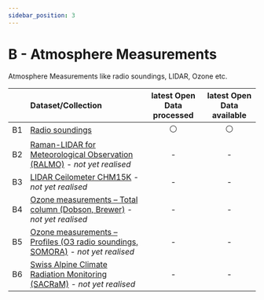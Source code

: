 ```yaml
---
sidebar_position: 3
---
```


# B - Atmosphere Measurements

Atmosphere Measurements like radio soundings, LIDAR, Ozone etc.

|    | Dataset/Collection | latest Open Data processed | latest Open Data available |
|:-----:|:-----|:-----:|:-----:|
| B1 | [Radio soundings](b-data-atmosphere/b1-radio-sounding) | ⚪ | ⚪ |
| B2 | [Raman-LIDAR for Meteorological Observation (RALMO)](b-data-atmosphere/b2-ralmo) *- not yet realised* | - | - |
| B3 | [LIDAR Ceilometer CHM15K](b-data-atmosphere/b3-lidar-ceilometer-chm15k) *- not yet realised* | - | - |
| B4 | [Ozone measurements – Total column (Dobson, Brewer)](b-data-atmosphere/b4-ozone-measurements-total-column) *- not yet realised* | - | - |
| B5 | [Ozone measurements – Profiles (O3 radio soundings, SOMORA)](b-data-atmosphere/b5-ozone-measurements-profiles) *- not yet realised* | - | - |
| B6 | [Swiss Alpine Climate Radiation Monitoring (SACRaM)](b-data-atmosphere/b6-sacram) *- not yet realised* | - | - |
